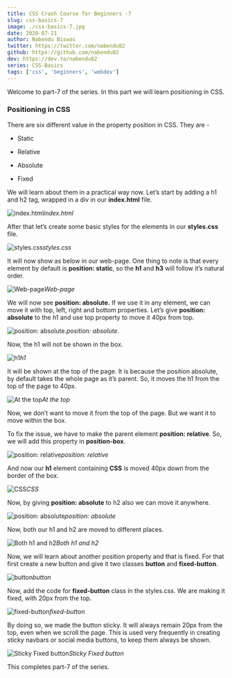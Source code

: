 ```yaml
---
title: CSS Crash Course for Beginners -7
slug: css-basics-7
image: ./css-basics-7.jpg
date: 2020-07-21
author: Nabendu Biswas
twitter: https://twitter.com/nabendu82
github: https://github.com/nabendu82
dev: https://dev.to/nabendu82
series: CSS-Basics
tags: ['css', 'beginners', 'webdev']
---
```


Welcome to part-7 of the series. In this part we will learn positioning in CSS.

### Positioning in CSS

There are six different value in the property position in CSS. They are -

* Static

* Relative

* Absolute

* Fixed

We will learn about them in a practical way now. Let’s start by adding a h1 and h2 tag, wrapped in a div in our **index.html** file.

![index.html](https://ik.imagekit.io/thewebdev/CSS_Basics/7/1_F3TI4Deed.png)*index.html*

After that let’s create some basic styles for the elements in our **styles.css** file.

![styles.css](https://ik.imagekit.io/thewebdev/CSS_Basics/7/2_leT7AmnKDT.png)*styles.css*

It will now show as below in our web-page. One thing to note is that every element by default is **position: static**, so the **h1** and **h3** will follow it’s natural order.

![Web-page](https://ik.imagekit.io/thewebdev/CSS_Basics/7/3_0ZOceX_B8p.png)*Web-page*

We will now see **position: absolute.** If we use it in any element, we can move it with top, left, right and bottom properties. Let’s give **position: absolute** to the h1 and use top property to move it 40px from top.

![position: absolute.](https://ik.imagekit.io/thewebdev/CSS_Basics/7/4_oXa4MC7pjk.png)*position: absolute.*

Now, the h1 will not be shown in the box.

![h1](https://ik.imagekit.io/thewebdev/CSS_Basics/7/5_FgtyxiAiMu.png)*h1*

It will be shown at the top of the page. It is because the position absolute, by default takes the whole page as it’s parent. So, it moves the h1 from the top of the page to 40px.

![At the top](https://ik.imagekit.io/thewebdev/CSS_Basics/7/6_wwIzfz9mYe.png)*At the top*

Now, we don’t want to move it from the top of the page. But we want it to move within the box.

To fix the issue, we have to make the parent element **position: relative**. So, we will add this property in **position-box**.

![position: relative](https://ik.imagekit.io/thewebdev/CSS_Basics/7/7_Q619Kv9ubp.png)*position: relative*

And now our **h1** element containing **CSS** is moved 40px down from the border of the box.

![CSS](https://ik.imagekit.io/thewebdev/CSS_Basics/7/8_jo1RwtEG_E.png)*CSS*

Now, by giving **position: absolute** to h2 also we can move it anywhere.

![position: absolute](https://ik.imagekit.io/thewebdev/CSS_Basics/7/9__JT0499Wvy.png)*position: absolute*

Now, both our h1 and h2 are moved to different places.

![Both h1 and h2](https://ik.imagekit.io/thewebdev/CSS_Basics/7/10_aaBWmOoCR0.png)*Both h1 and h2*

Now, we will learn about another position property and that is fixed. For that first create a new button and give it two classes **button** and **fixed-button**.

![button](https://ik.imagekit.io/thewebdev/CSS_Basics/7/11_n6P35UXryb.png)*button*

Now, add the code for **fixed-button** class in the styles.css. We are making it fixed, with 20px from the top.

![fixed-button](https://ik.imagekit.io/thewebdev/CSS_Basics/7/12_ocbDhoZ0cD.png)*fixed-button*

By doing so, we made the button sticky. It will always remain 20px from the top, even when we scroll the page. This is used very frequently in creating sticky navbars or social media buttons, to keep them always be shown.

![Sticky Fixed button](https://ik.imagekit.io/thewebdev/CSS_Basics/7/13_36IkiDfysj.png)*Sticky Fixed button*

This completes part-7 of the series.